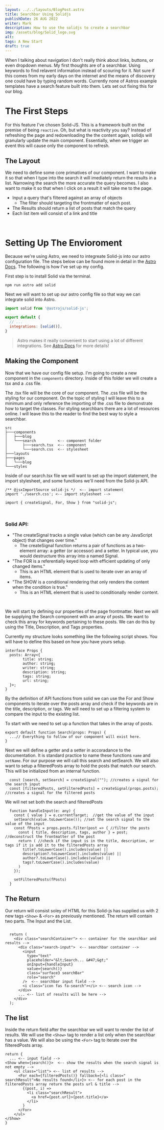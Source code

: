 ```yaml
---
layout: ../../layouts/BlogPost.astro
title: Searchbar Using Solidjs
publishDate: 26 AUG 2022
writer: Mark
description: How to use the solidjs to create a searchbar
img: /assets/blog/Solid_logo.svg
alt: 
tags: A New Start
draft: true
---
```


When I talking about navigation I don't really think about links, buttons, or even dropdown menus. My first thoughts are of a searchbar. Using keywords to find relavent information instead of scouring for it. Not sure if this comes from my early days on the internet and the means of discovery one could have by typing random words. Currently none of Astros example templates have a search feature built into them. Lets set out fixing this for our blog.

# The First Steps

For this feature I've chosen Solid-JS. This is a framework built on the premise of being `reactive`. Oh, but what is reactivity you say? Instead of refreshing the page and redownloading the the content again, solidjs will granularly update the main component. Essentially, when we trigger an event this will cause only the component to refresh.

## The Layout

We need to define some core primatives of our component. I want to make it so that when I type into the search it will imediately return the results in a list. Narrowing the search the more accurate the query becomes. I also want to make it so that when I click on a result it will take me to the page.

- Input a query that's filtered against an array of objects
  - The filter should targeting the frontmatter of each post.
- The Results should return a list of posts that match the query
- Each list item will consist of a link and title

<br />

# Setting Up The Envioroment

Because we're using Astro, we need to integreate Solid-js into our astro configuration file. The steps below can be found more in detail in the [Astro Docs](https://docs.astro.build/en/guides/integrations-guide/solid-js/). The following is how I've set up my config.

First step is to install Solid via the terminal.

```
npm run astro add solid
```

Next we will want to set up our astro config file so that way we can integrate solid into Astro.

```js title="astro.config.mjs"
import solid from '@astrojs/solid-js';

export default {
  // ...
  integrations: [solid()],
}
```

> Astro makes it really convenient to start using a lot of different integrations. See [Astro Docs](https://docs.astro.build/en/guides/integrations-guide/) for more details!

## Making the Component

Now that we have our config file setup. I'm going to create a new component in the `components` directory. Inside of this folder we will create a tsx and a .css file.

The .tsx file will be the core of our component. The .css file will be the styling for our component. On the topic of styling I will leave this to a minimum and only reference the importing of the .css file to demonstrate how to target the classes. For styling searchbars there are a lot of resources online. I will leave this to the reader to find the best way to style a searchbar.

```
src
├───components
│   ├───blog
│   └───search          <-- component folder
│       ├───search.tsx  <-- component
│       └───search.css  <-- stylesheet
├───layouts
├───pages
│   └───blog
└───styles
```

Inside of our search.tsx file we will want to set up the import statement, the import stylesheet, and some functions we'll need from the Solid-js API.

```tsx title="Search.tsx"
/** @jsxImportSource solid-js */  <-- import statement
import './search.css'; <-- import stylesheet -->

import { createSignal, For, Show } from "solid-js";
```

<br/>

### Solid API: 

- "The createSignal tracks a single value (which can be any JavaScript object) that changes over time."
    - The createSignal function returns a pair of functions as a two-element array: a getter (or accessor) and a setter. In typical use, you would destructure this array into a named Signal. 
- "The FOR is a referentially keyed loop with efficient updating of only changed items."
    - This is an HTML element that is used to iterate over an array of items.
- "The SHOW is a conditional rendering that only renders the content when the condition is true."
    - This is an HTML element that is used to conditionally render content.

<br/>

We will start by defining our properties of the page frontmatter. Next we will be supplying the Search component with an array of posts. We want to check this array for keywords pertaining to these posts. We can do this by using the  Title, Description, and Tags properties.

Currently my structure looks something like the following script shows. You will have to define this based on how you have yours setup.

```tsx title="Search.tsx"
interface Props {
  posts: Array<{
        title: string;
        author: string;
        writer: string;
        description: string;
        tags: string;
        url: string;
  }>;
}
``` 

By the definition of API functions from solid we can use the For and Show components to iterate over the posts array and check if the keywords are in the title, description, or tags. We will need to set up a filtering system to compare the input to the existing list.

To start with we need to set up a function that takes in the array of posts. 

```tsx title="Search.tsx"
export default function Search(props: Props) {
  ...// Everything to follow of our component will exist here.
}
```

Next we will define a getter and a setter in accoradance to the documentation. It is standard practice to name these functions `name` and `setName`. For our purpose we will call this search and setSearch. We will also want to setup a filteredPosts array to hold the posts that match our search. This will be initialized from an internal function.

```tsx title="Search.tsx"
  const [search, setSearch] = createSignal(""); //creates a signal for the search input
  const [filteredPosts, setFilteredPosts] = createSignal(props.posts);  //creates a signal for the filtered posts
```

We will net set both the search and filteredPosts

```tsx title="Search.tsx"
  function handleInput(e: any) {
    const { value } = e.currentTarget;  //get the value of the input
    setSearch(value.toLowerCase()); //set the search signal to the value of the input
    const fPosts = props.posts.filter(post => { //filter the posts
      const { title, description, tags, author } = post;  //deconstruct the frontmatter of the post
      return ( //check if the input is in the title, description, or tags if it is add it to the filteredPosts array
        title?.toLowerCase().includes(value) ||
        description?.toLowerCase().includes(value) ||
        author?.toLowerCase().includes(value) ||
        tags?.toLowerCase().includes(value)
      )
    });

    setFilteredPosts(fPosts)
  }
```


## The Return

Our return will consist soley of HTML for this Solid-js has supplied us with 2 new tags `<Show>` & `<For>` as previously mentioned. The return will contain two parts. The Input and the List.

```tsx title="Search.tsx"

  return (
    <div class="searchContainer"> <-- container for the searchbar and results -->
      <div class="search-input">  <-- searchbar container -->
        <input
          type="text"
          placeholder="&lt;Search... &#47;&gt;"
          onInput={handleInput}
          value={search()}
          class="surface3 searchBar"
          role="search"
        />  <-- searchbar input field -->
        <i class="icon fas fa-search"></i> <-- search icon -->
      </div>
      ... <-- list of results will be here -->
    </div>
  );
  ```

  ## The list

Inside the return field after the searchbar we will want to render the list of results. We will use the `<Show>` tag to render a list only when the searchbar has a value. We will also be using the `<For>` tag to iterate over the filteredPosts array.

```tsx title="Search.tsx"
return {
  ... <-- input field -->
<Show when={search()}>  <-- show the results when the search signal is not empty -->
    <ul class="list"> <-- list of results -->
      <For each={filteredPosts()} fallback={<li class=" searchResult">No results found</li>}> <-- for each post in the filteredPosts array return the posts url & title -->
        {(post, i) =>
          <li class="searchResult">
            <a href={post.url}>{post.title}</a>
          </li>
        }
      </For>
    </ul>
</Show>
}
```
